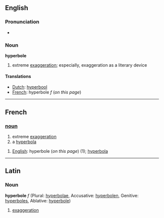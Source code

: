 ==English==
===Pronunciation===
*{{audio|en-us-hyperbole.ogg|Audio (US)}}

===Noun===
'''hyperbole'''
#extreme [[exaggeration]]; especially, exaggeration as a literary device

====Translations====
*[[Dutch]]: [[hyperbool]]
*[[French]]: hyperbole ''f'' (''on this page'')
----
==French==
===[[noun]]===
#extreme [[exaggeration]]
#a [[hyperbola]]

#[[English]]: hyperbole (''on this page'') (1); [[hyperbola]]
----
==Latin==
===Noun===
'''hyperbole''' ''f'' (Plural: [[hyperbolae]], Accusative: [[hyperbolen]], Genitive: [[hyperboles]], Ablative: [[hyperbole]])

#[[exaggeration]]